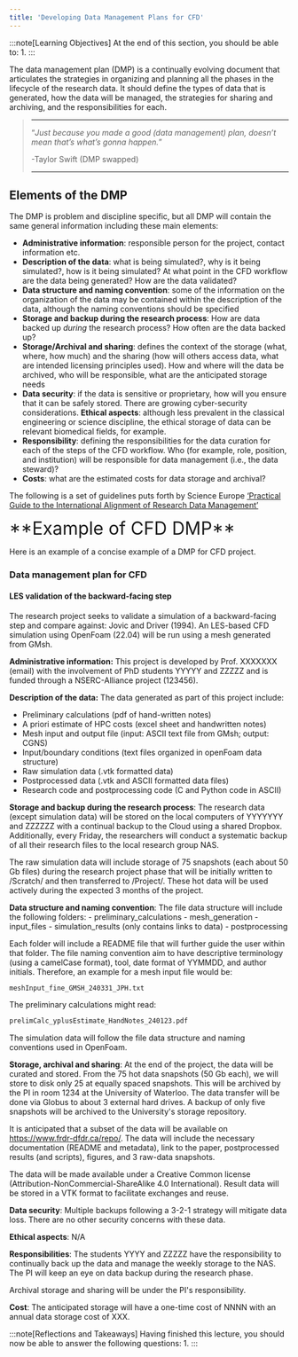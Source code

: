 ```yaml
---
title: 'Developing Data Management Plans for CFD'
---
```



:::note[Learning Objectives]
At the end of this section, you should be able to:
1. 
:::
<CustomAside icon="pen" title="Time to complete: 45 min" colour="green"></CustomAside>



The data management plan (DMP) is a continually evolving document that articulates the strategies in organizing and planning all the phases in the lifecycle of the research data. It should define the types of data that is generated, how the data will be managed, the strategies for sharing and archiving, and the responsibilities for each. 


> ---
>
> “*Just because you made a good (data management) plan, doesn’t mean that’s what’s gonna happen.*”
>
>  -Taylor Swift (DMP swapped)
>
> ---

## Elements of the DMP
The DMP is problem and discipline specific, but all DMP will contain the same general information including these main elements:
- **Administrative information**: responsible person for the project, contact information etc.
- **Description of the data**: what is being simulated?, why is it being simulated?, how is it being simulated? At what point in the CFD workflow are the data being generated? How are the data validated?
- **Data structure and naming convention**: some of the information on the organization of the data may be contained within the description of the data, although the naming conventions should be specified
- **Storage and backup during the research process**: How are data backed up *during* the research process? How often are the data backed up?
- **Storage/Archival and sharing**: defines the context of the storage (what, where, how much) and the sharing (how will others access data, what are intended licensing principles used). How and where will the data be archived, who will be responsible, what are the anticipated storage needs
- **Data security**: if the data is sensitive or proprietary, how will you ensure that it can be safely stored. There are growing cyber-security considerations.
 **Ethical aspects**: although less prevalent in the classical engineering or science discipline, the ethical storage of data can be relevant biomedical fields, for example.
- **Responsibility**: defining the responsibilities for the data curation for each of the steps of the CFD workflow.  Who (for example, role, position, and institution) will be responsible for data management (i.e., the data steward)?
- **Costs**: what are the estimated costs for data storage and archival?





The following is a set of guidelines puts forth by Science Europe [‘Practical Guide to the International Alignment of Research Data Management’](https://scienceeurope.org/media/4brkxxe5/se_rdm_practical_guide_extended_final.pdf)




<Box iconName='exercise'>
  <font size="+3">**Example of CFD DMP**</font>
  
Here is an example of a concise example of a DMP for CFD project.
<Box color='bw' >
### Data management plan for CFD
#### LES validation of the backward-facing step 
The research project seeks to validate a simulation of a backward-facing step and compare against:  Jovic and Driver (1994). An LES-based CFD simulation using OpenFoam (22.04) will be run using a mesh generated from GMsh.

**Administrative information:** This project is developed by Prof. XXXXXXX (email) with the involvement of PhD students YYYYY and ZZZZZ and is funded through a NSERC-Alliance project (123456).

**Description of the data:** The data generated as part of this project include:
- Preliminary calculations (pdf of hand-written notes)
- A priori estimate of HPC costs (excel sheet and handwritten notes)
- Mesh input and output file (input: ASCII text file from GMsh; output: CGNS) 
- Input/boundary conditions (text files organized in openFoam data structure)
- Raw simulation data (.vtk formatted data)
- Postprocessed data (.vtk and ASCII formatted data files)
- Research code and postprocessing code (C and Python code in ASCII)

**Storage and backup during the research process**:
The research data (except simulation data) will be stored on the local computers of YYYYYYY and ZZZZZZ with a continual backup to the Cloud using a shared Dropbox. Additionally, every Friday, the researchers will conduct a systematic backup of all their research files to the local research group NAS.

The raw simulation data will include storage of 75 snapshots (each about 50 Gb files) during the research project phase that will be initially written to /Scratch/ and then transferred to /Project/. These hot data will be used actively during the expected 3 months of the project.

**Data structure and naming convention**:
The file data structure will include the following folders:
    - preliminary_calculations
    - mesh_generation
    - input_files
    - simulation_results (only contains links to data)
    - postprocessing

Each folder will include a README file that will further guide the user within that folder. The file naming convention aim to have descriptive terminology (using a camelCase format), tool, date format of YYMMDD, and author initials. Therefore, an example for a mesh input file would be:
```python 
meshInput_fine_GMSH_240331_JPH.txt
```
The preliminary calculations might read:
```python 
prelimCalc_yplusEstimate_HandNotes_240123.pdf 
```
The simulation data will follow the file data structure and naming conventions used in OpenFoam.


**Storage, archival and sharing**:
At the end of the project, the data will be curated and stored. From the 75 hot data snapshots (50 Gb each), we will store to disk only 25 at equally spaced snapshots. This will be archived by the PI in room 1234 at the University of Waterloo. The data transfer will be done via Globus to about 3 external hard drives. A backup of only five snapshots will be archived to the University's storage repository.

It is anticipated that a subset of the data will be available on https://www.frdr-dfdr.ca/repo/. The data will include the necessary documentation (README and metadata), link to the paper, postprocessed results (and scripts), figures, and 3 raw-data snapshots. 

The data will be made available under a Creative Common license (Attribution-NonCommercial-ShareAlike 4.0 International). Result data will be stored in a VTK format to facilitate exchanges and reuse.

**Data security**: Multiple backups following a 3-2-1 strategy will mitigate data loss. There are no other security concerns with these data.

**Ethical aspects**: N/A

**Responsibilities**: The students YYYY and ZZZZZ have the responsibility to continually back up the data and manage the weekly storage to the NAS. The PI will keep an eye on data backup during the research phase. 

Archival storage and sharing will be under the PI's responsibility. 

**Cost**: The anticipated storage will have a one-time cost of NNNN with an annual data storage cost of XXX.

</Box>
</Box>


    
:::note[Reflections and Takeaways]
Having finished this lecture, you should now be able to answer the following questions:
1. 
:::
